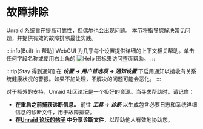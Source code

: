 # 故障排除

Unraid 系统旨在提高可靠性，但偶尔也会出现问题。 本节将指导您解决常见问题，并提供有效的故障排除最佳实践。

:::info[Built-in 帮助]
WebGUI 为几乎每个设置提供详细的上下文相关帮助。单击任何字段名称或使用右上角的 ![Help](/img/Help-icon.jpg) 图标来访问整页帮助。
:::

:::tip[Stay 得到通知]
在 ***设置 → 用户首选项 → 通知设置*** 下启用通知以接收有关系统健康状况的警报。如果不加处理，不解决的问题可能会恶化。
:::

对于额外的支持，Unraid 社区论坛是一个极好的资源。当寻求帮助时，请记住：

- **在重启之前捕获诊断信息。**
  前往 ***工具 → 诊断*** 以生成包含必要日志和系统详细信息的诊断文件，用于故障排查。
- **在[Unraid 论坛的帖子](http://forums.unraid.net/) 中分享诊断文件**，以帮助他人有效地协助您。
